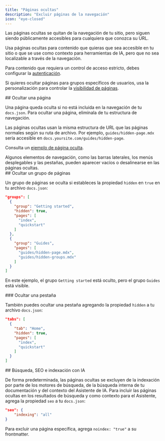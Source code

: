 ```yaml
---
title: "Páginas ocultas"
description: "Excluir páginas de la navegación"
icon: "eye-closed"
---
```


Las páginas ocultas se quitan de la navegación de tu sitio, pero siguen siendo públicamente accesibles para cualquiera que conozca su URL.

Usa páginas ocultas para contenido que quieras que sea accesible en tu sitio o que se use como contexto para herramientas de IA, pero que no sea localizable a través de la navegación.

Para contenido que requiera un control de acceso estricto, debes configurar la [autenticación](/es/authentication-personalization/authentication-setup).

Si quieres ocultar páginas para grupos específicos de usuarios, usa la personalización para controlar la [visibilidad de páginas](/es/authentication-personalization/overview#page-visibility).

<div id="hiding-a-page">
  ## Ocultar una página
</div>

Una página queda oculta si no está incluida en la navegación de tu `docs.json`. Para ocultar una página, elimínala de tu estructura de navegación.

Las páginas ocultas usan la misma estructura de URL que las páginas normales según su ruta de archivo. Por ejemplo, `guides/hidden-page.mdx` sería accesible en `docs.yoursite.com/guides/hidden-page`.

Consulta un [ejemplo de página oculta](/es/guides/hidden-page-example).

<Note>
  Algunos elementos de navegación, como las barras laterales, los menús desplegables y las pestañas, pueden aparecer vacíos o desalinearse en las páginas ocultas.
</Note>

<div id="hiding-a-group-of-pages">
  ## Ocultar un grupo de páginas
</div>

Un grupo de páginas se oculta si estableces la propiedad `hidden` en `true` en tu archivo `docs.json`:

```json highlight={4}
"groups": [
  {
    "group": "Getting started",
    "hidden": true,
    "pages": [
      "index",
      "quickstart"
    ]
  },
  {
    "group": "Guides",
    "pages": [
      "guides/hidden-page.mdx",
      "guides/hidden-groups.mdx"
    ]
  }
]
```

En este ejemplo, el grupo `Getting started` está oculto, pero el grupo `Guides` está visible.

<div id="hiding-a-tab">
  ### Ocultar una pestaña
</div>

También puedes ocultar una pestaña agregando la propiedad `hidden` a tu archivo `docs.json`:

```json highlight={4}
"tabs": [
  {
    "tab": "Home",
    "hidden": true,
    "pages": [
      "index",
      "quickstart"
    ]
  }
]
```

<div id="search-seo-and-ai-indexing">
  ## Búsqueda, SEO e indexación con IA
</div>

De forma predeterminada, las páginas ocultas se excluyen de la indexación por parte de los motores de búsqueda, de la búsqueda interna de tu documentación y del contexto del Asistente de IA. Para incluir las páginas ocultas en los resultados de búsqueda y como contexto para el Asistente, agrega la propiedad `seo` a tu `docs.json`:

```json
"seo": {
    "indexing": "all"
}
```

Para excluir una página específica, agrega `noindex: "true"` a su frontmatter.